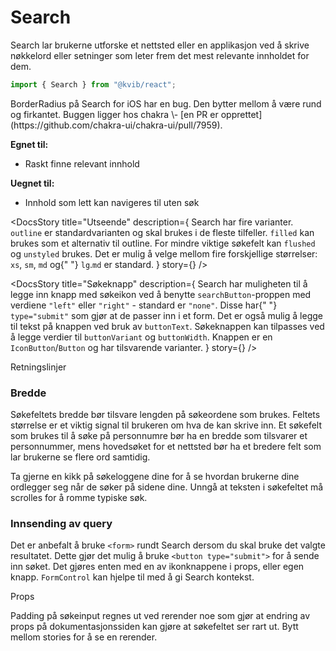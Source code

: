 
<Meta of={SearchStories} />

# Search

Search lar brukerne utforske et nettsted eller en applikasjon ved å skrive nøkkelord eller setninger som leter frem det mest relevante innholdet for dem.

```jsx
import { Search } from "@kvib/react";
```

<Alert status="info">
  <AlertIcon />
  BorderRadius på Search for iOS har en bug. Den bytter mellom å være rund og firkantet. Buggen ligger hos chakra \- [en
  PR er opprettet](https://github.com/chakra-ui/chakra-ui/pull/7959).
</Alert>

<DocsContainer>

**Egnet til:**

- Raskt finne relevant innhold

**Uegnet til:**

- Innhold som lett kan navigeres til uten søk

<Feedback component="Search" />

</DocsContainer>

<DocsContainer>

<DocsStory
  title="Utseende"
  description={
    <Box>
      <Text>
        Search har fire varianter. <Code>outline</Code> er standardvarianten og skal brukes i de fleste tilfeller.
        <Code>filled</Code> kan brukes som et alternativ til outline. For mindre viktige søkefelt kan
        <Code>flushed</Code> og
        <Code>unstyled</Code> brukes.
      </Text>
      <Text>
        Det er mulig å velge mellom fire forskjellige størrelser: <Code>xs</Code>, <Code>sm</Code>, <Code>md</Code> og{" "}
        <Code>lg</Code>.<Code>md</Code> er standard.
      </Text>
    </Box>
  }
  story={<Canvas of={SearchStories.SearchVariants} />}
/>

<DocsStory
  title="Søkeknapp"
  description={
    <Box>
      <Text>
        Search har muligheten til å legge inn knapp med søkeikon ved å benytte <Code>searchButton</Code>-proppen med
        verdiene <Code>"left"</Code> eller <Code>"right"</Code> - standard er <Code>"none"</Code>. Disse har{" "}
        <Code>type="submit"</Code> som gjør at de passer inn i et form. Det er også mulig å legge til tekst på knappen
        ved bruk av <Code>buttonText</Code>.
      </Text>
      <Text>
        Søkeknappen kan tilpasses ved å legge verdier til <Code>buttonVariant</Code> og <Code>buttonWidth</Code>.
        Knappen er en <Code>IconButton</Code>/<Code>Button</Code> og har tilsvarende varianter.
      </Text>
    </Box>
  }
  story={<Canvas of={SearchStories.SearchButtonAppearance} />}
/>

</DocsContainer>

<DocsHeading light>Retningslinjer</DocsHeading>

<DocsContainer>

### Bredde

Søkefeltets bredde bør tilsvare lengden på søkeordene som brukes. Feltets størrelse er et viktig signal til brukeren om hva de kan skrive inn. Et søkefelt som brukes til å søke på personnumre bør ha en bredde som tilsvarer et personnummer, mens hovedsøket for et nettsted bør ha et bredere felt som lar brukerne se flere ord samtidig.

Ta gjerne en kikk på søkeloggene dine for å se hvordan brukerne dine ordlegger seg når de søker på sidene dine. Unngå at teksten i søkefeltet må scrolles for å romme typiske søk.

### Innsending av query

Det er anbefalt å bruke `<form>` rundt Search dersom du skal bruke det valgte resultatet. Dette gjør det mulig å bruke `<button type="submit">` for å sende inn søket.
Det gjøres enten med en av ikonknappene i props, eller egen knapp.
`FormControl` kan hjelpe til med å gi Search kontekst.

</DocsContainer>

<DocsHeading light>Props</DocsHeading>

<Alert status="info">
  <AlertIcon />
  Padding på søkeinput regnes ut ved rerender noe som gjør at endring av props på dokumentasjonssiden kan gjøre at søkefeltet
  ser rart ut. Bytt mellom stories for å se en rerender.
</Alert>
<Canvas of={SearchStories.Preview} />
<Controls of={SearchStories.Preview} />
